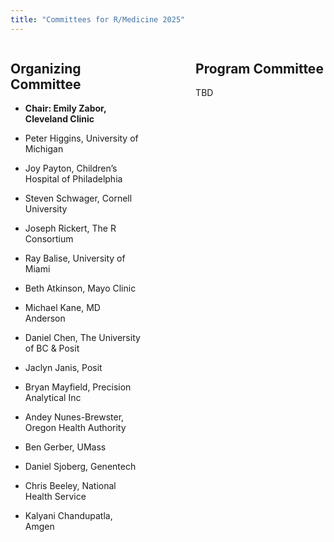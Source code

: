```yaml
---
title: "Committees for R/Medicine 2025"
---
```


::: columns
::: {.column width="45%"}
## Organizing Committee

-   **Chair: Emily Zabor, Cleveland Clinic**

-   Peter Higgins, University of Michigan

-   Joy Payton, Children's Hospital of Philadelphia

-   Steven Schwager, Cornell University

-   Joseph Rickert, The R Consortium

-   Ray Balise, University of Miami

-   Beth Atkinson, Mayo Clinic

-   Michael Kane, MD Anderson

-   Daniel Chen, The University of BC & Posit

-   Jaclyn Janis, Posit

-   Bryan Mayfield, Precision Analytical Inc

-   Andey Nunes-Brewster, Oregon Health Authority

-   Ben Gerber, UMass

-   Daniel Sjoberg, Genentech

-   Chris Beeley, National Health Service

-   Kalyani Chandupatla, Amgen
:::

::: {.column width="10%"}
<!-- empty column to create gap -->
:::

::: {.column width="45%"}
## Program Committee

TBD


:::
:::
